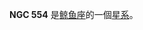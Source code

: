 {{NGCInfoBox|NGCID=NGC 554|發現者=法蘭克·穆勒|發現日期=1886年-月-日|其他編號=ESO 476-11,MCG -4-4-13,AM 0124-225|曆元=J2000.0
|赤經=1時27分9.6秒
|赤緯=-22°43'32"
|星座=鲸鱼座|星體=星系|星等=13.8|表面亮度=12.8|藍等=14.8}}

'''NGC 554''' 是[[鲸鱼座|鲸鱼座]]的一個[[星系|星系]]。

{{NGCReference|554}}
{{Catalogs|NGC=554}}

{{Galaxy-stub}}